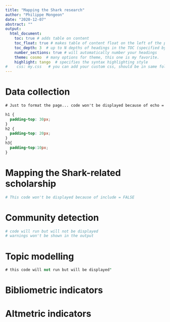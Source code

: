 ```yaml
---
title: "Mapping the Shark research"
author: "Philippe Mongeon"
date: "2020-12-07"
abstract: ""
output: 
  html_document:
    toc: true # adds table on content
    toc_float: true # makes table of content float on the left of the page rather than being at the top of the page
    toc_depth: 3  # up to N depths of headings in the TOC (specified by #, ## and ###)
    number_sections: true # will automatically number your headings
    theme: cosmo  # many options for theme, this one is my favorite.
    highlight: tango  # specifies the syntax highlighting style
#    css: my.css   # you can add your custom css, should be in same folder
---
```


# Data collection

```css

# Just to format the page... code won't be displayed because of echo = FALSE

h1 {
  padding-top: 30px;
}
h2 {
  padding-top: 20px;
}
h3{
  padding-top:10px;
}
```

# Mapping the Shark-related scholarship

```r
# This code won't be displayed because of include = FALSE
```

# Community detection


```r
# code will run but will not be displayed
# warnings won't be shown in the output
```

# Topic modelling

```sql
# this code will not run but will be displayed"
```

# Bibliometric indicators

# Altmetric indicators


